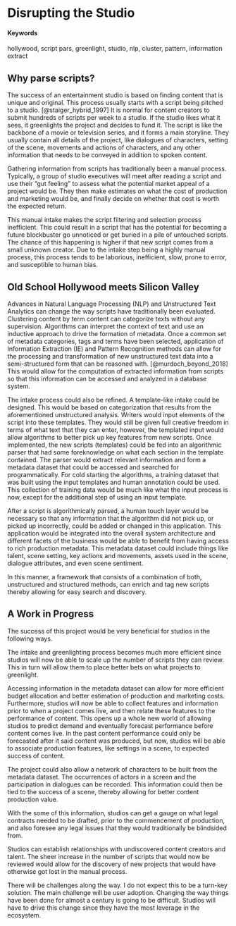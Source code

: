 # Disrupting the Studio 

#### Keywords {-}
hollywood, script pars, greenlight, studio, nlp, cluster, pattern, information extract

## Why parse scripts?

The success of an entertainment studio is based on finding content that is unique and original. This process usually starts with a script being pitched to a studio. [@staiger_hybrid_1997]
It is normal for content creators to submit hundreds of scripts per week to a studio. If the studio likes what it sees, it greenlights the project and decides to fund it. The script is like the backbone of a movie or television series, and it forms a main storyline. They usually contain all details of the project, like dialogues of characters, setting of the scene, movements and actions of characters, and any other information that needs to be conveyed in addition to spoken content. 

Gathering information from scripts has traditionally been a manual process. Typically, a group of studio executives will meet after reading a script and use their "gut feeling" to assess what the potential market appeal of a project would be. They then make estimates on what the cost of production and marketing would be, and finally decide on whether that cost is worth the expected return. 

This manual intake makes the script filtering and selection process inefficient. This could result in a script that has the potential for becoming a future blockbuster go unnoticed or get buried in a pile of untouched scripts. The chance of this happening is higher if that new script comes from a small unknown creator. Due to the intake step being a highly manual process, this process tends to be laborious, inefficient, slow, prone to error, and susceptible to human bias.

## Old School Hollywood meets Silicon Valley

Advances in Natural Language Processing (NLP) and Unstructured Text Analytics can change the way scripts have traditionally been evaluated. Clustering content by term content can categorize texts without any supervision. Algorithms can interpret the context of text and use an inductive approach to drive the formation of metadata. Once a common set of metadata categories, tags and terms have been selected, application of Information Extraction (IE) and Pattern Recognition methods can allow for the processing and transformation of new unstructured text data into a semi-structured
form that can be reasoned with. [@murdoch_beyond_2018] This would allow for the computation of extracted information from scripts so that this information can be accessed and analyzed in a database system.

The intake process could also be refined. A template-like intake could be designed. This would be based on categorization that results from the aforementioned unstructured analysis. Writers would input elements of the script into these templates. They would still be given full creative freedom in terms of what text that they can enter, however, the templated input would allow algorithms to better pick up key features from new scripts. Once implemented, the new scripts (templates) could be fed into an algorithmic parser that had some foreknowledge on what each section in the template contained. The parser would extract relevant information and form a metadata dataset that could be accessed and searched for programmatically. For cold starting the algorithms, a training dataset that was built using the input templates and human annotation could be used. This collection of training data would be much like what the input process is now, except for the additional step of using an input template. 

After a script is algorithmically parsed, a human touch layer would be necessary so that any information that the algorithm did not pick up, or picked up incorrectly, could be added or changed in this application. This application would be integrated into the overall system architecture and different facets of the business would be able to benefit from having access to rich production metadata. This metadata dataset could include things like talent, scene setting, key actions and movements, assets used in the scene, dialogue attributes, and even scene sentiment.

In this manner, a framework that consists of a combination of both, unstructured and structured methods, can enrich and tag new scripts thereby allowing for easy search and discovery.

## A Work in Progress

The success of this project would be very beneficial for studios in the following ways. 

The intake and greenlighting process becomes much more efficient since studios will now be able to scale up the number of scripts they can review. This in turn will allow them to place better bets on what projects to greenlight. 

Accessing information in the metadata dataset can allow for more efficient budget allocation and better estimation of production and marketing costs. Furthermore, studios will now be able to collect features and information prior to when a project comes live, and then relate these features to the performance of content. This opens up a whole new world of allowing studios to predict demand and eventually forecast performance before content comes live. In the past content performance could only be forecasted after it said content was produced, but now, studios will be able to associate production features, like settings in a scene, to expected success of content. 

The project could also allow a network of characters to be built from the metadata dataset. The occurrences of actors in a screen and the participation in dialogues can be recorded. This information could then be tied to the success of a scene, thereby allowing for better content production value. 

With the some of this information, studios can get a gauge on what legal contracts needed to be drafted, prior to the commencement of production, and also foresee any legal issues that they would traditionally be blindsided from.

Studios can establish relationships with undiscovered content creators and talent. The sheer increase in the number of scripts that would now be reviewed would allow for the discovery of new projects that would have otherwise got lost in the manual process.
 
There will be challenges along the way. I do not expect this to be a turn-key solution. The main challenge will be user adoption. Changing the way things have been done for almost a century is going to be difficult. Studios will have to drive this change since they have the most leverage in the ecosystem.
